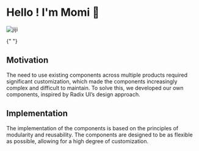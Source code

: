 

<Meta title="Welcome ✨" />

<div className="wrapper">
<div className="jiji-container">
  <h1>Hello ! I'm Momi 🌷</h1>
  <img
    src="https://media1.tenor.com/m/R7a0AjgHUZ4AAAAC/cat-kitty.gif"
    alt="jiji"
    class="jiji"
  />
</div>

{" "}

<h2>Motivation</h2>
<div className="content">
  The need to use existing components across multiple products required
  significant customization, which made the components increasingly complex and
  difficult to maintain. To solve this, we developed our own components,
  inspired by Radix UI’s design approach.
</div>

<h2>Implementation</h2>
<div className="content">
  The implementation of the components is based on the principles of
  modularity and reusability. The components are designed to be as flexible as
  possible, allowing for a high degree of customization.
</div>
</div>
